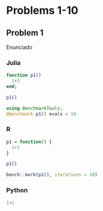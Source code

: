 # Problems 1-10

## Problem 1

Enunciado

### Julia

```julia
function p1()
  1+1
end;

p1()
```

```julia
using BenchmarkTools;
@benchmark p1() evals = 10
```


### R

```r
p1 = function() {
  1+1
}

p1()
```

```r
bench::mark(p1(), iterations = 10)
```

### Python

```python
1+1
```

